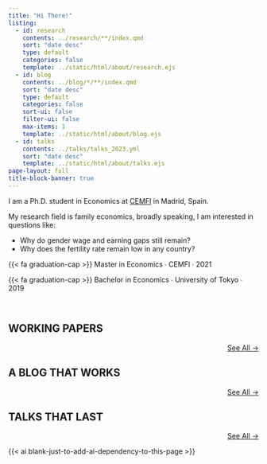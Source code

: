 ```yaml
---
title: "Hi There!"
listing:
  - id: research
    contents: ../research/**/index.qmd
    sort: "date desc"
    type: default
    categories: false
    template: ../static/html/about/research.ejs
  - id: blog
    contents: ../blog/*/**/index.qmd
    sort: "date desc"
    type: default
    categories: false
    sort-ui: false
    filter-ui: false
    max-items: 1
    template: ../static/html/about/blog.ejs
  - id: talks
    contents: ../talks/talks_2023.yml
    sort: "date desc"
    template: ../static/html/about/talks.ejs
page-layout: full
title-block-banner: true
---
```


I am a Ph.D. student in Economics at [CEMFI](https://www.cemfi.es/) in Madrid, Spain.

My research field is family economics, broadly speaking, I am interested in questions like:

- Why do gender wage and earning gaps still remain?
- Why does the fertility rate remain low in any country?

{{< fa graduation-cap >}} Master in Economics  &#8729; CEMFI  &#8729;  2021

{{< fa graduation-cap >}} Bachelor in Economics  &#8729; University of Tokyo  &#8729;  2019

<br>

## WORKING PAPERS

:::{#research}
:::

::: {style="text-align: right"}
[See All →](../research)
:::

## A BLOG THAT WORKS

:::{#blog}
:::

::: {style="text-align: right"}
[See All →](../blog)
:::

## TALKS THAT LAST

:::{#talks}
:::

::: {style="text-align: right"}
[See All →](../talks)
:::

{{< ai blank-just-to-add-ai-dependency-to-this-page >}}